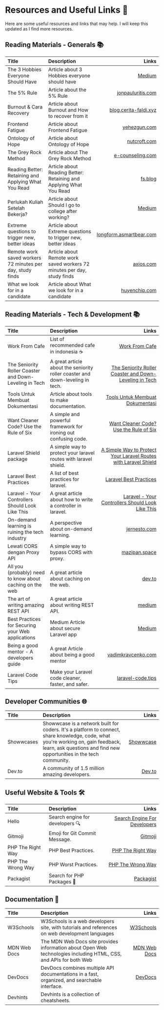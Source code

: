 # Resources and Useful Links 📌

Here are some useful resources and links that may help. I will keep this updated as I find more resources.

## Reading Materials - Generals 📚️
| Title                                                     | Description                                                             |                                                                                                  Links |
|:----------------------------------------------------------|:------------------------------------------------------------------------|-------------------------------------------------------------------------------------------------------:|
| The 3 Hobbies Everyone Should Have                        | Article about 3 Hobbies everyone should have                            |          [Medium](https://medium.com/age-of-awareness/the-3-hobbies-everyone-should-have-1a2de934be83) |
| The 5% Rule                                               | Article about the 5% Rule                                               |                                [jonpauluritis.com](https://jonpauluritis.com/articles/5-percent-rule/) |
| Burnout & Cara Recovery                                   | Article about Burnout and How to recover from it                        |                     [blog.cerita-faldi.xyz](https://blog.cerita-faldi.xyz/burn-out-dan-cara-recovery/) |
| Frontend Fatigue                                          | Article about Frontend Fatigue                                          |                                         [yehezgun.com](https://yehezgun.com/articles/frontend-fatigue) |
| Ontology of Hope                                          | Article about Ontology of Hope                                          |                                         [nutcroft.com](https://nutcroft.com/blog/an-ontology-of-hope/) |
| The Grey Rock Method                                      | Article about The Grey Rock Method                                      |                [e-counseling.com](https://www.e-counseling.com/articles/what-is-the-grey-rock-method/) |
| Reading Better: Retaining and Applying What You Read      | Article about Reading Better: Retaining and Applying What You Read      |                                                                    [fs.blog](https://fs.blog/reading/) |
| Perlukah Kuliah Setelah Bekerja?                          | Article about Should I go to college after working?                     |    [Medium](https://medium.com/komunitas-blogger-m/masih-perlukah-kuliah-setelah-bekerja-93964c871939) |
| Extreme questions to trigger new, better ideas            | Article about Extreme questions to trigger new, better ideas            |                    [longform.asmartbear.com](https://longform.asmartbear.com/posts/extreme-questions/) |
| Remote work saved workers 72 minutes per day, study finds | Article about Remote work saved workers 72 minutes per day, study finds | [axios.com](https://www.axios.com/2023/01/24/remote-work-saved-workers-72-minutes-per-day-study-finds) |
| What we look for in a candidate                           | Article about What we look for in a candidate                           |                 [huyenchip.com](https://huyenchip.com/2023/01/24/what-we-look-for-in-a-candidate.html) |

## Reading Materials - Tech & Development 📚️
| Title                                                    | Description                                                                   |                                                                                                                                                                  Links |
|:---------------------------------------------------------|:------------------------------------------------------------------------------|-----------------------------------------------------------------------------------------------------------------------------------------------------------------------:|
| Work From Cafe                                           | List of recommended cafe in indonesia ☕️                                      |                                                                                                                     [Work From Cafe](https://workfromcafe.glide.page/) |
| The Seniority Roller Coaster and Down-Leveling in Tech   | A great article about the seniority roller coaster and down-leveling in tech. |                                             [The Seniority Roller Coaster and Down-Leveling in Tech](https://blog.pragmaticengineer.com/the-seniority-roller-coaster/) |
| Tools Untuk Membuat Dokumentasi                          | Article about tools to make documentation.                                    |                                                                            [Tools Untuk Membuat Dokumentasi](https://blog.cerita-faldi.xyz/tools-membuat-dokumentasi/) |
| Want Cleaner Code? Use the Rule of Six                   | A simple and powerful framework for ironing out confusing code.               |                                                                                       [Want Cleaner Code? Use the Rule of Six](https://davidamos.dev/the-rule-of-six/) |
| Laravel Shield package                                   | A simple way to protect your laravel routes with laravel shield.              | [A Simple Way to Protect Your Laravel Routes with Laravel Shield](https://dominik-geimer.com/articles/a-simple-way-to-protect-your-laravel-routes-with-laravel-shield) |
| Laravel Best Practices                                   | A list of best practices for laravel.                                         |                                                                                           [Laravel Best Practices](https://benjamincrozat.com/laravel-best-practices/) |
| Laravel - Your Controllers Should Look Like This         | A great article about how to write a controller in laravel.                   |                       [Laravel - Your Controllers Should Look Like This](https://medium.com/@macielthiago/laravel-your-controllers-should-look-like-this-c09ff9f40841) |
| On-demand learning is ruining the tech industry          | A perspective about on-demand learning.                                       |                                                                                                        [jernesto.com](https://www.jernesto.com/articles/learning.html) |
| Lewati CORS dengan Proxy API                             | A simple way to bypass CORS with proxy.                                       |                                                                                                    [mazipan.space](https://mazipan.space/lewati-cors-dengan-proxy-api) |
| All you (probably) need to know about caching on the web | A great article about caching on the web.                                     |                                                                        [dev.to](https://dev.to/enterspeed/all-you-probably-need-to-know-about-caching-on-the-web-4loa) |
| The art of writing amazing REST API                      | A great article about writing REST API.                                       |                                                                                [medium](https://jkebertz.medium.com/the-art-of-writing-amazing-rest-apis-dc4c4100478d) |
| Best Practices for Securing your Web applications        | Medium Article about secure Laravel app                                       |                              [Medium](https://medium.com/@yaghi.moh/fortifying-your-laravel-application-best-practices-for-securing-your-web-application-b6d4242d0bb8) |
| Being a good mentor - A developers guide                 | A great Article about being a good mentor                                     |                                                                                           [vadimkravcenko.com](https://vadimkravcenko.com/shorts/good-mentor/#preface) |
| Laravel Code Tips                                        | Make your Laravel code cleaner, faster, and safer.                            |                                                                                                                        [laravel-code.tips](https://laravel-code.tips/) |

## Developer Communities 🌐
| Title      | Description                                                                                                                                                                                               |                              Links |
|:-----------|:----------------------------------------------------------------------------------------------------------------------------------------------------------------------------------------------------------|-----------------------------------:|
| Showwcases | Showwcase is a network built for coders. It's a platform to connect, share knowledge, code, what you're working on, gain feedback, learn, ask questions and find new opportunities in the tech community. | [Showwcase](https://showwcase.com) |
| Dev.to     | A community of 1.5 million amazing developers.                                                                                                                                                            |           [Dev.to](https://dev.to) |

## Useful Website & Tools 🛠️

| Title             | Description                     |                                                     Links |
|:------------------|:--------------------------------|----------------------------------------------------------:|
| Hello             | Search engine for developers 🔍 | [Search Engine For Developers](https://beta.sayhello.so/) |
| Gitmoji           | Emoji for Git Commit Message.   |                           [Gitmoji](https://gitmoji.dev/) |
| PHP The Right Way | PHP Best Practices.             |          [PHP The Right Way](https://phptherightway.com/) |
| PHP The Wrong Way | PHP Worst Practices.            |          [PHP The Wrong Way](https://phpthewrongway.com/) |
| Packagist         | Search for PHP Packages 🐘      |                       [Packagist](https://packagist.org/) |

## Documentation 📖️

| Title        | Description                                                                                                       |                                                Links |
|:-------------|:------------------------------------------------------------------------------------------------------------------|-----------------------------------------------------:|
| W3Schools    | W3Schools is a web developers site, with tutorials and references on web development languages                    |              [W3Schools](https://www.w3schools.com/) |
| MDN Web Docs | The MDN Web Docs site provides information about Open Web technologies including HTML, CSS, and APIs for both Web | [MDN Web Docs](https://developer.mozilla.org/en-US/) |
| DevDocs      | DevDocs combines multiple API documentations in a fast, organized, and searchable interface.                      |                       [DevDocs](https://devdocs.io/) |
| Devhints     | Devhints is a collection of cheatsheets.                                                                          |                                                      |